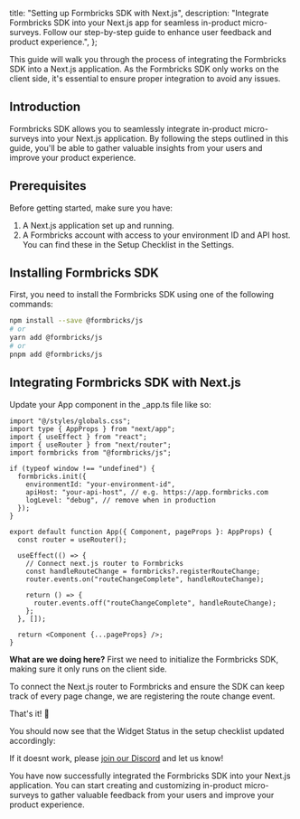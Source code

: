 
  title: "Setting up Formbricks SDK with Next.js",
  description: "Integrate Formbricks SDK into your Next.js app for seamless in-product micro-surveys. Follow our step-by-step guide to enhance user feedback and product experience.",
};

This guide will walk you through the process of integrating the Formbricks SDK into a Next.js application. As the Formbricks SDK only works on the client side, it's essential to ensure proper integration to avoid any issues.

## Introduction

Formbricks SDK allows you to seamlessly integrate in-product micro-surveys into your Next.js application. By following the steps outlined in this guide, you'll be able to gather valuable insights from your users and improve your product experience.

## Prerequisites

Before getting started, make sure you have:

1. A Next.js application set up and running.
2. A Formbricks account with access to your environment ID and API host. You can find these in the Setup Checklist in the Settings.

## Installing Formbricks SDK

First, you need to install the Formbricks SDK using one of the following commands:

```bash
npm install --save @formbricks/js
# or
yarn add @formbricks/js
# or
pnpm add @formbricks/js
```

## Integrating Formbricks SDK with Next.js

Update your App component in the \_app.ts file like so:

```tsx
import "@/styles/globals.css";
import type { AppProps } from "next/app";
import { useEffect } from "react";
import { useRouter } from "next/router";
import formbricks from "@formbricks/js";

if (typeof window !== "undefined") {
  formbricks.init({
    environmentId: "your-environment-id",
    apiHost: "your-api-host", // e.g. https://app.formbricks.com
    logLevel: "debug", // remove when in production
  });
}

export default function App({ Component, pageProps }: AppProps) {
  const router = useRouter();

  useEffect(() => {
    // Connect next.js router to Formbricks
    const handleRouteChange = formbricks?.registerRouteChange;
    router.events.on("routeChangeComplete", handleRouteChange);

    return () => {
      router.events.off("routeChangeComplete", handleRouteChange);
    };
  }, []);

  return <Component {...pageProps} />;
}
```

**What are we doing here?**
First we need to initialize the Formbricks SDK, making sure it only runs on the client side.

To connect the Next.js router to Formbricks and ensure the SDK can keep track of every page change, we are registering the route change event.

That's it! 🎉

You should now see that the Widget Status in the setup checklist updated accordingly:

If it doesnt work, please [join our Discord](https://formbricks.com/discord) and let us know!

You have now successfully integrated the Formbricks SDK into your Next.js application. You can start creating and customizing in-product micro-surveys to gather valuable feedback from your users and improve your product experience.

